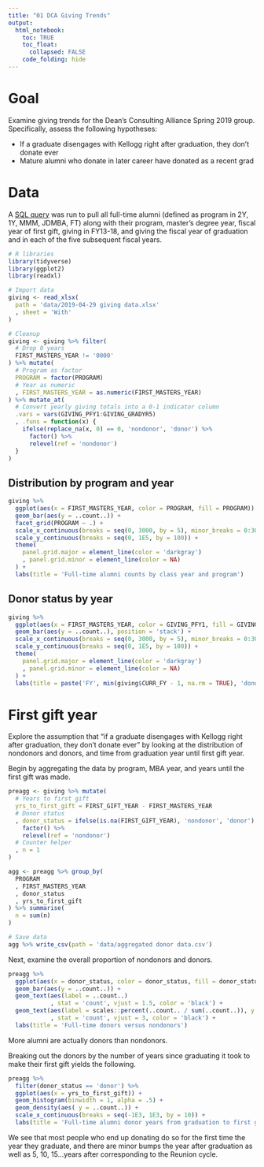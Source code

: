 ```yaml
---
title: "01 DCA Giving Trends"
output:
  html_notebook:
    toc: TRUE
    toc_float:
      collapsed: FALSE
    code_folding: hide
---
```


# Goal

Examine giving trends for the Dean's Consulting Alliance Spring 2019 group. Specifically, assess the following hypotheses:

  * If a graduate disengages with Kellogg right after graduation, they don’t donate ever
  * Mature alumni who donate in later career have donated as a recent grad
  
# Data

A [SQL query](https://github.com/phively/ksm-stats/blob/master/2019-DCA-recent-grad-giving/code/sql-giving-query.sql) was run to pull all full-time alumni (defined as program in 2Y, 1Y, MMM, JDMBA, FT) along with their program, master's degree year, fiscal year of first gift, giving in FY13-18, and giving the fiscal year of graduation and in each of the five subsequent fiscal years.

```r
# R libraries
library(tidyverse)
library(ggplot2)
library(readxl)
```

```r
# Import data
giving <- read_xlsx(
  path = 'data/2019-04-29 giving data.xlsx'
  , sheet = 'With'
)

# Cleanup
giving <- giving %>% filter(
  # Drop 0 years
  FIRST_MASTERS_YEAR != '0000'
) %>% mutate(
  # Program as factor
  PROGRAM = factor(PROGRAM)
  # Year as numeric
  , FIRST_MASTERS_YEAR = as.numeric(FIRST_MASTERS_YEAR)
) %>% mutate_at(
  # Convert yearly giving totals into a 0-1 indicator column
  .vars = vars(GIVING_PFY1:GIVING_GRADYR5)
  , .funs = function(x) {
    ifelse(replace_na(x, 0) == 0, 'nondonor', 'donor') %>%
      factor() %>%
      relevel(ref = 'nondonor')
  }
)
```

## Distribution by program and year

```r
giving %>% 
  ggplot(aes(x = FIRST_MASTERS_YEAR, color = PROGRAM, fill = PROGRAM)) +
  geom_bar(aes(y = ..count..)) +
  facet_grid(PROGRAM ~ .) +
  scale_x_continuous(breaks = seq(0, 3000, by = 5), minor_breaks = 0:3000) +
  scale_y_continuous(breaks = seq(0, 1E5, by = 100)) +
  theme(
    panel.grid.major = element_line(color = 'darkgray')
    , panel.grid.minor = element_line(color = NA)
  ) +
  labs(title = 'Full-time alumni counts by class year and program')
```

## Donor status by year

```r
giving %>% 
  ggplot(aes(x = FIRST_MASTERS_YEAR, color = GIVING_PFY1, fill = GIVING_PFY1)) +
  geom_bar(aes(y = ..count..), position = 'stack') +
  scale_x_continuous(breaks = seq(0, 3000, by = 5), minor_breaks = 0:3000) +
  scale_y_continuous(breaks = seq(0, 1E5, by = 100)) +
  theme(
    panel.grid.major = element_line(color = 'darkgray')
    , panel.grid.minor = element_line(color = NA)
  ) +
  labs(title = paste('FY', min(giving$CURR_FY - 1, na.rm = TRUE), 'donor status by MBA year'))
```

# First gift year

Explore the assumption that "if a graduate disengages with Kellogg right after graduation, they don’t donate ever" by looking at the distribution of nondonors and donors, and time from graduation year until first gift year.

Begin by aggregating the data by program, MBA year, and years until the first gift was made.

```r
preagg <- giving %>% mutate(
  # Years to first gift
  yrs_to_first_gift = FIRST_GIFT_YEAR - FIRST_MASTERS_YEAR
  # Donor status
  , donor_status = ifelse(is.na(FIRST_GIFT_YEAR), 'nondonor', 'donor') %>%
    factor() %>%
    relevel(ref = 'nondonor')
  # Counter helper
  , n = 1
)

agg <- preagg %>% group_by(
  PROGRAM
  , FIRST_MASTERS_YEAR
  , donor_status
  , yrs_to_first_gift
) %>% summarise(
  n = sum(n)
)

# Save data
agg %>% write_csv(path = 'data/aggregated donor data.csv')
```

Next, examine the overall proportion of nondonors and donors.

```r
preagg %>%
  ggplot(aes(x = donor_status, color = donor_status, fill = donor_status)) +
  geom_bar(aes(y = ..count..)) +
  geom_text(aes(label = ..count..)
            , stat = 'count', vjust = 1.5, color = 'black') +
  geom_text(aes(label = scales::percent(..count.. / sum(..count..)), y = ..count..)
            , stat = 'count', vjust = 3, color = 'black') +
  labs(title = 'Full-time donors versus nondonors')
```

More alumni are actually donors than nondonors.

Breaking out the donors by the number of years since graduating it took to make their first gift yields the following.

```r
preagg %>%
  filter(donor_status == 'donor') %>%
  ggplot(aes(x = yrs_to_first_gift)) +
  geom_histogram(binwidth = 1, alpha = .5) +
  geom_density(aes( y = ..count..)) +
  scale_x_continuous(breaks = seq(-1E3, 1E3, by = 10)) +
  labs(title = 'Full-time alumni donor years from graduation to first gift')
```

We see that most people who end up donating do so for the first time the year they graduate, and there are minor bumps the year after graduation as well as 5, 10, 15...years after corresponding to the Reunion cycle.
